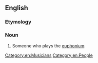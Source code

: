 ==English==

===Etymology===
{{suffix|euphonium|ist|lang=en}}

===Noun===
{{en-noun}}

# Someone who plays the [[euphonium]]

[[Category:en:Musicians]]
[[Category:en:People]]